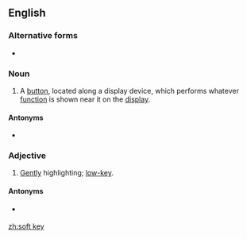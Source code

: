 ==English==

===Alternative forms===
* {{l|en|softkey}}

===Noun===
{{en-noun|head=[[soft]] [[key]]}}
{{wikipedia}}
# {{lb|en|electronics}} A [[button]], located along a display device, which performs whatever [[function]] is shown near it on the [[display]].

====Antonyms====
* {{sense|a button}} {{l|en|hard key}}

===Adjective===
{{en-adj|-}}

# {{lb|en|film|of lighting}} [[gentle|Gently]] highlighting; [[low-key]].

====Antonyms====
* {{sense|kind of lighting}} {{l|en|high key}}

[[zh:soft key]]